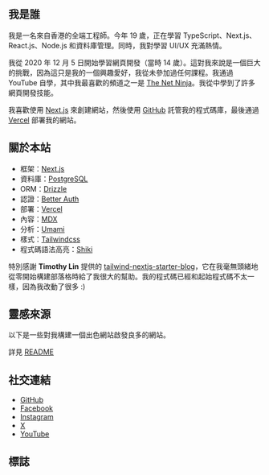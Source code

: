 ## 我是誰

我是一名來自香港的全端工程師。今年 19 歲，正在學習 TypeScript、Next.js、React.js、Node.js 和資料庫管理。同時，我對學習 UI/UX 充滿熱情。

我從 2020 年 12 月 5 日開始學習網頁開發（當時 14 歲）。這對我來說是一個巨大的挑戰，因為這只是我的一個興趣愛好，我從未參加過任何課程。我通過 YouTube 自學，其中我最喜歡的頻道之一是 [The Net Ninja](https://www.youtube.com/@NetNinja)。我從中學到了許多網頁開發技能。

我喜歡使用 [Next.js](https://nextjs.org/) 來創建網站，然後使用 [GitHub](https://github.com) 託管我的程式碼庫，最後通過 [Vercel](https://vercel.com) 部署我的網站。

## 關於本站

- 框架：[Next.js](https://nextjs.org/)
- 資料庫：[PostgreSQL](https://www.postgresql.org/)
- ORM：[Drizzle](https://orm.drizzle.team/)
- 認證：[Better Auth](https://www.better-auth.com/)
- 部署：[Vercel](https://vercel.com)
- 內容：[MDX](https://mdxjs.com/)
- 分析：[Umami](https://github.com/umami-software/umami)
- 樣式：[Tailwindcss](https://tailwindcss.com)
- 程式碼語法高亮：[Shiki](https://github.com/shikijs/shiki)

特別感謝 **Timothy Lin** 提供的
[tailwind-nextjs-starter-blog](https://github.com/timlrx/tailwind-nextjs-starter-blog)，它在我毫無頭緒地從零開始構建部落格時給了我很大的幫助。我的程式碼已經和起始程式碼不太一樣，因為我改動了很多 :)

## 靈感來源

以下是一些對我構建一個出色網站啟發良多的網站。

詳見 [README](https://github.com/tszhong0411/nelsonlai.me?tab=readme-ov-file#credits)

## 社交連結

- [GitHub](https://github.com/tszhong0411)
- [Facebook](https://www.facebook.com/tszhong0411)
- [Instagram](https://www.instagram.com/tszhong0411)
- [X](https://x.com/tszhong0411)
- [YouTube](https://www.youtube.com/@tszhong0411)

## 標誌

<Logo />
